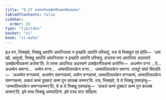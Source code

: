 ```yaml
---
title: "9.27 अदस्सनेउक्खेपनीयकम्मविवादकथा"
tableOfContents: false
sidebar:
  order: 20
type: "tipitaka"
basket: "vi"
book: "vi-maha"
---
```



<DynamicBreadcrumb />

<Division number="437" book="vi-maha">

<Paragraph number="1883" book="vi-maha">
इध पन, भिक्खवे, भिक्खु आपत्तिं आपज्जित्वा न इच्छति आपत्तिं पस्सितुं. तत्र चे भिक्खूनं एवं होति—  ‘अयं खो, आवुसो, भिक्खु आपत्तिं आपज्जित्वा न इच्छति आपत्तिं पस्सितुं. हन्दस्स मयं आपत्तिया अदस्सने उक्खेपनीयकम्मं करोमा’ति. ते तस्स आपत्तिया अदस्सने उक्खेपनीयकम्मं करोन्ति—  अधम्मेन वग्गा …पे…  अधम्मेन समग्गा…  धम्मेन वग्गा…  धम्मपतिरूपकेन वग्गा…  धम्मपतिरूपकेन समग्गा. तत्रट्ठो संघो विवदति—  ‘अधम्मेन वग्गकम्मं, अधम्मेन समग्गकम्मं, धम्मेन वग्गकम्मं, धम्मपतिरूपकेन वग्गकम्मं, धम्मपतिरूपकेन समग्गकम्मं, अकतं कम्मं दुक्कटं कम्मं पुन कातब्बं कम्मन्’ति. तत्र, भिक्खवे, ये ते भिक्खू एवमाहंसु—  ‘धम्मपतिरूपकेन समग्गकम्मन्’ति, ये च ते भिक्खू एवमाहंसु—  ‘अकतं कम्मं दुक्कटं कम्मं पुन कातब्बं कम्मन्’ति, इमे तत्थ भिक्खू धम्मवादिनो. इमे पञ्च वारा संखित्ता.
</Paragraph>
</Division>